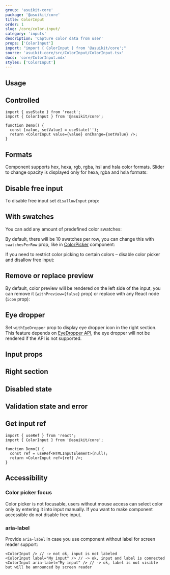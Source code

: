 ```yaml
---
group: 'asuikit-core'
package: '@asuikit/core'
title: ColorInput
order: 1
slug: /core/color-input/
category: 'inputs'
description: 'Capture color data from user'
props: ['ColorInput']
import: "import { ColorInput } from '@asuikit/core';"
source: 'asuikit-core/src/ColorInput/ColorInput.tsx'
docs: 'core/ColorInput.mdx'
styles: ['ColorInput']
---
```



## Usage

<Demo data={ColorInputDemos.usage} />

## Controlled

```tsx
import { useState } from 'react';
import { ColorInput } from '@asuikit/core';

function Demo() {
  const [value, setValue] = useState('');
  return <ColorInput value={value} onChange={setValue} />;
}
```

## Formats

Component supports hex, hexa, rgb, rgba, hsl and hsla color formats.
Slider to change opacity is displayed only for hexa, rgba and hsla formats:

<Demo data={ColorInputDemos.formatsConfigurator} />

## Disable free input

To disable free input set `disallowInput` prop:

<Demo data={ColorInputDemos.readOnly} />

## With swatches

You can add any amount of predefined color swatches:

<Demo data={ColorInputDemos.swatches} />

By default, there will be 10 swatches per row, you can change this with `swatchesPerRow` prop,
like in [ColorPicker](/core/color-picker/) component:

<Demo data={ColorPickerDemos.swatchesConfigurator} />

If you need to restrict color picking to certain colors – disable color picker and disallow free input:

<Demo data={ColorInputDemos.swatchesOnly} />

## Remove or replace preview

By default, color preview will be rendered on the left side of the input,
you can remove it (`withPreview={false}` prop) or replace with any React node (`icon` prop):

<Demo data={ColorInputDemos.icon} />

## Eye dropper

Set `withEyeDropper` prop to display eye dropper icon in the right section.
This feature depends on [EyeDropper API](https://developer.mozilla.org/en-US/docs/Web/API/EyeDropper_API),
the eye dropper will not be rendered if the API is not supported.

<Demo data={ColorInputDemos.eyeDropper} />

## Input props

<Demo data={ColorInputDemos.inputConfigurator} />

## Right section

<Demo data={ColorInputDemos.rightSection} />

## Disabled state

<Demo data={ColorInputDemos.disabled} />

## Validation state and error

<Demo data={ColorInputDemos.validation} />

## Get input ref

```tsx
import { useRef } from 'react';
import { ColorInput } from '@asuikit/core';

function Demo() {
  const ref = useRef<HTMLInputElement>(null);
  return <ColorInput ref={ref} />;
}
```

## Accessibility

### Color picker focus

Color picker is not focusable, users without mouse access can select color only by entering it into input manually.
If you want to make component accessible do not disable free input.

### aria-label

Provide `aria-label` in case you use component without label for screen reader support:

```tsx
<ColorInput /> // -> not ok, input is not labeled
<ColorInput label="My input" /> // -> ok, input and label is connected
<ColorInput aria-label="My input" /> // -> ok, label is not visible but will be announced by screen reader
```
